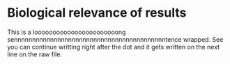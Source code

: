 # Biological relevance of results

This is a looooooooooooooooooooooong sennnnnnnnnnnnnnnnnnnnnnnnnnnnnnnnnnnnnnnnnntence wrapped.
See you can continue writting right after the dot and it gets written on the next line on the raw file.

